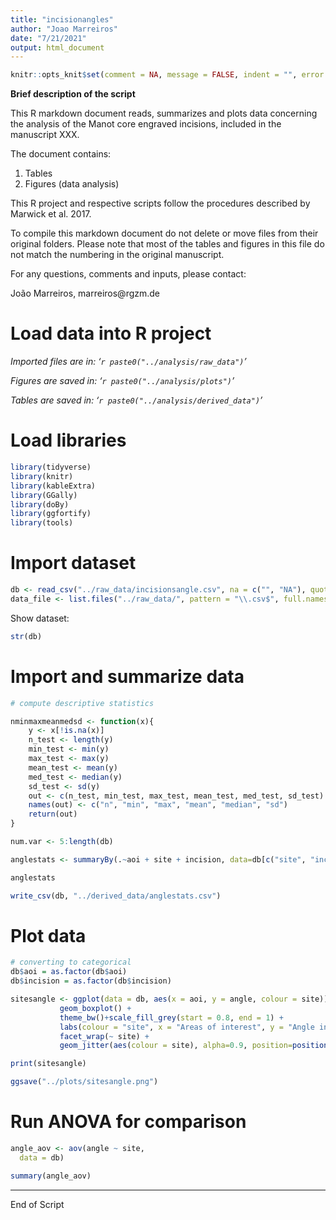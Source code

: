```yaml
---
title: "incisionangles"
author: "Joao Marreiros"
date: "7/21/2021"
output: html_document
---
```


```r
knitr::opts_knit$set(comment = NA, message = FALSE, indent = "", error = TRUE)

```

__Brief description of the script__

This R markdown document reads, summarizes and plots data concerning the analysis of the Manot core engraved incisions, included in the manuscript XXX.

The document contains:

1. Tables
2. Figures (data analysis)

This R project and respective scripts follow the procedures described by Marwick et al. 2017. 

To compile this markdown document do not delete or move files from their original folders.
Please note that most of the tables and figures in this file do not match the numbering in the original manuscript.

For any questions, comments and inputs, please contact:

João Marreiros, marreiros@rgzm.de


# Load data into R project

*Imported files are in: '`r paste0("../analysis/raw_data")`'*

*Figures are saved in: '`r paste0("../analysis/plots")`'*

*Tables are saved in: '`r paste0("../analysis/derived_data")`'*

# Load libraries

```r

library(tidyverse)
library(knitr)
library(kableExtra)
library(GGally)
library(doBy)
library(ggfortify)
library(tools)

```


# Import dataset

```r

db <- read_csv("../raw_data/incisionsangle.csv", na = c("", "NA"), quoted_na = TRUE)
data_file <- list.files("../raw_data/", pattern = "\\.csv$", full.names = TRUE)

```

Show dataset:

```r

str(db)

```

# Import and summarize data

```r

# compute descriptive statistics

nminmaxmeanmedsd <- function(x){
	y <- x[!is.na(x)]
	n_test <- length(y)
	min_test <- min(y)
	max_test <- max(y)
	mean_test <- mean(y)
 	med_test <- median(y)
 	sd_test <- sd(y)
 	out <- c(n_test, min_test, max_test, mean_test, med_test, sd_test)
 	names(out) <- c("n", "min", "max", "mean", "median", "sd")
 	return(out)
}

num.var <- 5:length(db)

anglestats <- summaryBy(.~aoi + site + incision, data=db[c("site", "incision", names(db)[num.var])], FUN=nminmaxmeanmedsd)

anglestats

write_csv(db, "../derived_data/anglestats.csv")

```

# Plot data

```r

# converting to categorical
db$aoi = as.factor(db$aoi) 
db$incision = as.factor(db$incision)

sitesangle <- ggplot(data = db, aes(x = aoi, y = angle, colour = site)) +  
           geom_boxplot() +
           theme_bw()+scale_fill_grey(start = 0.8, end = 1) +
           labs(colour = "site", x = "Areas of interest", y = "Angle in º") +
           facet_wrap(~ site) +
           geom_jitter(aes(colour = site), alpha=0.9, position=position_jitter(w=0.1,h=0.1))

print(sitesangle)

ggsave("../plots/sitesangle.png")


```

# Run ANOVA for comparison

```r

angle_aov <- aov(angle ~ site,
  data = db)

summary(angle_aov)

```

---

End of Script










